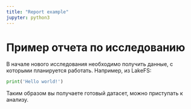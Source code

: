 ```yaml
---
title: "Report example"
jupyter: python3
---
```

# Пример отчета по исследованию

В начале нового исследования необходимо получить данные, с которыми планируется работать. Например, из LakeFS:
```python
print('Hello world!')
```

Таким образом вы получаете готовый датасет, можно приступать к анализу.
